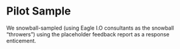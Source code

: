 # Pilot Sample

We snowball-sampled (using Eagle I.O consultants as the snowball "throwers") using the placeholder feedback report as a response enticement. 



